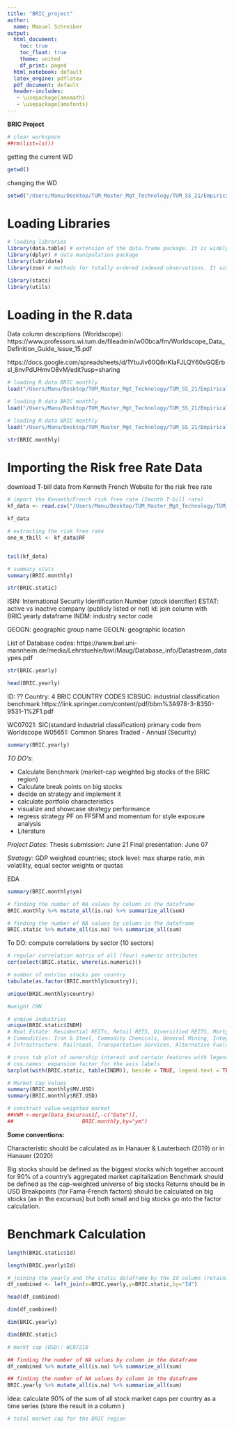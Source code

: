 ```yaml
---
title: "BRIC_project"
author: 
  name: Manuel Schreiber
output:
  html_document:
    toc: true
    toc_float: true
    theme: united
    df_print: paged
  html_notebook: default
  latex_engine: pdflatex
  pdf_document: default
  header-includes:
   - \usepackage{amsmath}
   - \usepackage{amsfonts}
---
```


**BRIC Project**

```r
# clear workspace
##rm(list=ls())
```


getting the current WD

```r
getwd()
```

changing the WD

```r
setwd("/Users/Manu/Desktop/TUM_Master_Mgt_Technology/TUM_SS_21/Empirical Asset Pricing seminar/Seminar Thesis/BRIC_data")
```

# Loading Libraries

```r
# loading libraries
library(data.table) # extension of the data.frame package. It is widely used for fast aggregation of large datasets, low latency add/update/remove of columns, quicker ordered joins, and a fast file reader.
library(dplyr) # data manipulation package
library(lubridate)
library(zoo) # methods for totally ordered indexed observations. It aims at performing calculations containing irregular time series of numeric vectors, matrices & factors

library(stats)
library(utils)

```


# Loading in the R.data

Data column descriptions (Worldscope):
https://www.professors.wi.tum.de/fileadmin/w00bca/fm/Worldscope_Data_Definition_Guide_Issue_15.pdf

https://docs.google.com/spreadsheets/d/1YtuJiv60Q6nKIaFJLQY60sGQErbsl_8nvPdUHmvO8vM/edit?usp=sharing



```r
# loading R.data BRIC monthly
load("/Users/Manu/Desktop/TUM_Master_Mgt_Technology/TUM_SS_21/Empirical Asset Pricing seminar/Seminar Thesis/BRIC_data/BRIC_monthly.RData")

# loading R.data BRIC monthly
load("/Users/Manu/Desktop/TUM_Master_Mgt_Technology/TUM_SS_21/Empirical Asset Pricing seminar/Seminar Thesis/BRIC_data/BRIC_static.RData")

# loading R.data BRIC monthly
load("/Users/Manu/Desktop/TUM_Master_Mgt_Technology/TUM_SS_21/Empirical Asset Pricing seminar/Seminar Thesis/BRIC_data/BRIC_yearly.RData")
```

```r
str(BRIC.monthly)
```

# Importing the Risk free Rate Data

download T-bill data from Kenneth French Website for the risk free rate

```r
# import the Kenneth/French risk free rate (1month T-bill rate)
kf_data <- read.csv("/Users/Manu/Desktop/TUM_Master_Mgt_Technology/TUM_SS_21/Empirical Asset Pricing seminar/Seminar Thesis/BRIC_data/F_F_Research_Data_Factors.csv")

kf_data

# extracting the risk free rate
one_m_tbill <- kf_data$RF


tail(kf_data)

```



```r
# summary stats
summary(BRIC.monthly)
```



```r
str(BRIC.static)
```

ISIN: International Security Identification Number (stock identifier)
ESTAT: active vs inactive company (publicly listed or not)
Id: join column with BRIC.yearly dataframe
INDM: industry sector code

GEOGN: geographic group name
GEOLN: geographic location

List of Database codes:
https://www.bwl.uni-mannheim.de/media/Lehrstuehle/bwl/Maug/Database_info/Datastream_dataypes.pdf

```r
str(BRIC.yearly)

head(BRIC.yearly)
```

ID: ??
Country: 4 BRIC COUNTRY CODES
ICBSUC: industrial classification benchmark
https://link.springer.com/content/pdf/bbm%3A978-3-8350-9531-1%2F1.pdf

WC07021: SIC(standard industrial classification) primary code from Worldscope
W05651: Common Shares Traded - Annual (Security)


```r
summary(BRIC.yearly)
```


*TO DO's*:

- Calculate Benchmark (market-cap weighted big stocks of the BRIC region)
- Calculate break points on big stocks
- decide on strategy and implement it
- calculate portfolio characteristics
- visualize and showcase strategy performance
- regress strategy PF on FF5FM and momentum for style exposure analysis
- Literature 


*Project Dates*:
Thesis submission: June 21
Final presentation: June 07

*Strategy*:
GDP weighted countries; stock level: max sharpe ratio, min volatility, equal sector weights or quotas


EDA


```r
summary(BRIC.monthly$ym)
```


```r
# finding the number of NA values by column in the dataframe
BRIC.monthly %>% mutate_all(is.na) %>% summarize_all(sum)

```

```r
# finding the number of NA values by column in the dataframe
BRIC.static %>% mutate_all(is.na) %>% summarize_all(sum)
```


To DO: compute correlations by sector (10 sectors)

```r
# regular correlation matrix of all (four) numeric attributes
cor(select(BRIC.static, where(is.numeric)))
```


```r
# number of entries stocks per country
tabulate(as.factor(BRIC.monthly$country));

unique(BRIC.monthly$country)

#weight CHN 
```

```r
# unqiue industries
unique(BRIC.static$INDM)
# Real Estate: Residential REITs, Retail RETS, Diversified REITS, Mortgage REITS, Specialty REITS, Ind. & Office REITS
# Commodities: Iron & Steel, Commodity Chemicals, General Mining, Integrated Oil and Gas, Alternative Fuels, 
# Infrastructure: Railroads, Transportation Services, Alternative Fuels, Alt. Electricity
```

```r
# cross tab plot of ownership interest and certain features with legend
# cex.names: expansion factor for the axis labels
barplot(with(BRIC.static, table(INDM)), beside = TRUE, legend.text = TRUE, main = "Crosstab", cex.names = 0.4)

```



```r
# Market Cap values
summary(BRIC.monthly$MV.USD)
summary(BRIC.monthly$RET.USD)

```



```r
# construct value-weighted market
##VWM <-merge(Data_Excursus1[,-c("Date")],
##                      BRIC.monthly,by="ym")

```

**Some conventions:**

Characteristic should be calculated as in Hanauer & Lauterbach (2019) or in Hanauer (2020)

Big stocks should be defined as the biggest stocks which together account for 90% of a
country's aggregated market capitalization
Benchmark should be defined as the cap-weighted universe of big stocks
Returns should be in USD
Breakpoints (for Fama-French factors) should be calculated on big stocks (as in the
excursus) but both small and big stocks go into the factor calculation.

# Benchmark Calculation

```r
length(BRIC.static$Id)

length(BRIC.yearly$Id)

```

```r
# joining the yearly and the static dataframe by the Id column (retainig all rows of BRIC.yearly)
df_combined <- left_join(x=BRIC.yearly,y=BRIC.static,by="Id")

head(df_combined)

```


```r
dim(df_combined)

dim(BRIC.yearly)

dim(BRIC.static)
```


```r
# markt cap (USD): WC07210

## finding the number of NA values by column in the dataframe
df_combined %>% mutate_all(is.na) %>% summarize_all(sum)
```


```r
## finding the number of NA values by column in the dataframe
BRIC.yearly %>% mutate_all(is.na) %>% summarize_all(sum)
```

Idea: calculate 90% of the sum of all stock market caps per country as a time series
(store the result in a column )

```r
# total market cap for the BRIC region


```





